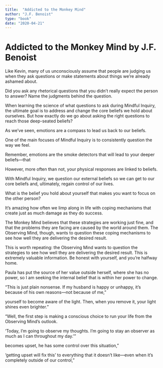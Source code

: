 ```yaml
---
title:  "Addicted to the Monkey Mind"
author: "J.F. Benoist"
type: "book"
date: "2020-04-21"
---
```


# Addicted to the Monkey Mind by J.F. Benoist

Like Kevin, many of us unconsciously assume that people are judging us when they ask questions or make statements about things we’re already ashamed about.


Did you ask any rhetorical questions that you didn’t really expect the person to answer? Name the judgments behind the question.


When learning the science of what questions to ask during Mindful Inquiry, the ultimate goal is to address and change the core beliefs we hold about ourselves. But how exactly do we go about asking the right questions to reach those deep-seated beliefs?


As we’ve seen, emotions are a compass to lead us back to our beliefs.


One of the main focuses of Mindful Inquiry is to consistently question the way we feel.


Remember, emotions are the smoke detectors that will lead to your deeper beliefs—that


However, more often than not, your physical responses are linked to beliefs.


With Mindful Inquiry, we question our external beliefs so we can get to our core beliefs and, ultimately, regain control of our lives.


What is the belief you hold about yourself that makes you want to focus on the other person?


It’s amazing how often we limp along in life with coping mechanisms that create just as much damage as they do success.


The Monkey Mind believes that these strategies are working just fine, and that the problems they are facing are caused by the world around them. The Observing Mind, though, wants to question these coping mechanisms to see how well they are delivering the desired result.


This is worth repeating: the Observing Mind wants to question the strategies to see how well they are delivering the desired result. This is extremely valuable information. Be honest with yourself, and you’re halfway home.


Paula has put the source of her value outside herself, where she has no power, so I am seeking the internal belief that is within her power to change.


“This is just plain nonsense. If my husband is happy or unhappy, it’s because of his own reasons—not because of me,”


yourself to become aware of the light. Then, when you remove it, your light shines even brighter.”


“Well, the first step is making a conscious choice to run your life from the Observing Mind’s outlook.


‘Today, I’m going to observe my thoughts. I’m going to stay an observer as much as I can throughout my day.’”


becomes upset, he has some control over this situation,”


‘getting upset will fix this’ to everything that it doesn’t like—even when it’s completely outside of our control,”


